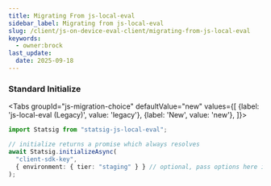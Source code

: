 ```yaml
---
title: Migrating From js-local-eval
sidebar_label: Migrating from js-local-eval
slug: /client/js-on-device-eval-client/migrating-from-js-local-eval
keywords:
  - owner:brock
last_update:
  date: 2025-09-18
---
```



### Standard Initialize

<Tabs
  groupId="js-migration-choice"
  defaultValue="new"
  values={[
    {label: 'js-local-eval (Legacy)', value: 'legacy'},
    {label: 'New', value: 'new'},
  ]}>
  <TabItem value="legacy">

```typescript
import Statsig from "statsig-js-local-eval";

// initialize returns a promise which always resolves
await Statsig.initializeAsync(
  "client-sdk-key",
  { environment: { tier: "staging" } } // optional, pass options here if needed
);
```

  </TabItem>
  <TabItem value="new">

<GitHubEmbed url="https://raw.githubusercontent.com/statsig-io/js-client-monorepo/main/samples/react/src/samples/on-device-eval-client/sample-on-device-initialize.tsx" />


  </TabItem>
</Tabs>

